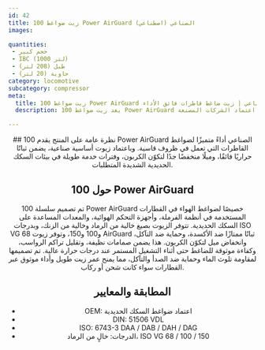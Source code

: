 ```yaml
---
id: 42
title: زيت ضواغط 100 Power AirGuard الصناعي (اصطناعي)
images:

quantities:
 - حجم كبير
 - IBC (1000 لتر)
 - طبل (208 لتر)
 - حاوية (20 لتر)
category: locomotive
subcategory: compressor
meta:
  title: زيت ضواغط 100 Power AirGuard الصناعي | زيت ضاغط قاطرات فائق الأداء
  description: يعد زيت ضواغط 100 Power AirGuard الصناعي مادة تشحيم عالية الأداء لضواغط القاطرات. وبفضل الزيوت الأساسية الصناعية (الاصطناعية)، يوفر ثباتًا حراريًا استثنائيًا، وانخفاضًا كبيرًا في تكوّن الكربون، وعمر خدمة ممتد. مناسب لظروف السكك الحديدية القاسية، ويتوافق مع اعتماد الشركات المصنعة (OEM) ومعايير DIN 51506 VDL وISO 6743-3. متوفر أيضًا بصيغة خالية من الرماد بدرجات ISO VG 68 / 100 / 150.

---
```


<Header>
  ## نظرة عامة على المنتج
 يقدم 100 Power AirGuard الصناعي أداءً متميزًا لضواغط القاطرات التي تعمل
 في ظروف قاسية. وباعتماد زيوت أساسية صناعية، يضمن ثباتًا حراريًا
 فائقًا، وميلًا منخفضًا جدًا لتكوّن الكربون، وفترات خدمة طويلة في بيئات
 السكك الحديدية الشديدة المتطلبات.

 ## حول 100 Power AirGuard
  تم تصميم سلسلة 100 Power AirGuard خصيصًا لضواغط الهواء في القطارات المستخدمة في أنظمة الفرملة، وأجهزة التحكم الهوائية، والمعدات المساعدة على السكك الحديدية. تتوفر الزيوت بصيغ خالية من الرماد وخالية من الزنك، وبدرجات ISO VG 68 و100 و150، وتوفر زيوت AirGuard ثباتًا ممتازًا ضد الأكسدة، وحماية ضد التآكل، وانخفاض ميل لتكوّن الكربون. هذا يضمن صمامات نظيفة، وتقليل تراكم الرواسب، وكفاءة موثوقة للضاغط حتى أثناء التشغيل المستمر عند درجات حرارة عالية. تم تصميمها لمقاومة تلوث الماء وحماية ضد الصدأ والتآكل، مما يمنح عمر زيت طويل وأداء موثوق عبر القطارات سواء كانت شحن أو ركاب.


  ## المطابقة والمعايير
  - OEM: اعتماد ضواغط السكك الحديدية
  - DIN: 51506 VDL
  - ISO: 6743-3 DAA / DAB / DAH / DAG
  - الدرجات: خالٍ من الرماد، ISO VG 68 / 100 / 150

</Header>

